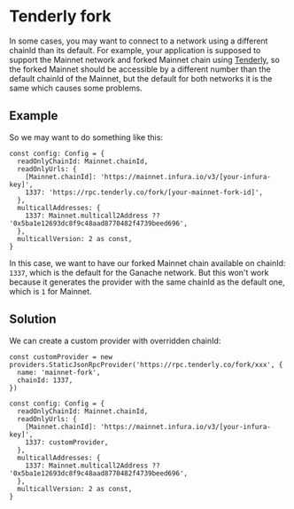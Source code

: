 # Tenderly fork

In some cases, you may want to connect to a network using a different chainId than its default. For example, your application is supposed to support the Mainnet network and forked Mainnet chain using [Tenderly](https://docs.tenderly.co/simulations-and-forks/simulation-api/testing/local-tests-on-top-of-mainnet-data-in-the-cloud/first-usage-of-tenderly-apis-in-tests), so the forked Mainnet should be accessible by a different number than the default chainId of the Mainnet, but the default for both networks it is the same which causes some problems.

## Example

So we may want to do something like this:

```tsx
const config: Config = {
  readOnlyChainId: Mainnet.chainId,
  readOnlyUrls: {
    [Mainnet.chainId]: 'https://mainnet.infura.io/v3/[your-infura-key]',
    1337: 'https://rpc.tenderly.co/fork/[your-mainnet-fork-id]',
  },
  multicallAddresses: {
    1337: Mainnet.multicall2Address ?? '0x5ba1e12693dc8f9c48aad8770482f4739beed696',
  },
  multicallVersion: 2 as const,
}
```

In this case, we want to have our forked Mainnet chain available on chainId: `1337`, which is the default for the Ganache network. But this won't work because it generates the provider with the same chainId as the default one, which is `1` for Mainnet.

## Solution

We can create a custom provider with overridden chainId:

```tsx
const customProvider = new providers.StaticJsonRpcProvider('https://rpc.tenderly.co/fork/xxx', {
  name: 'mainnet-fork',
  chainId: 1337,
})

const config: Config = {
  readOnlyChainId: Mainnet.chainId,
  readOnlyUrls: {
    [Mainnet.chainId]: 'https://mainnet.infura.io/v3/[your-infura-key]',
    1337: customProvider,
  },
  multicallAddresses: {
    1337: Mainnet.multicall2Address ?? '0x5ba1e12693dc8f9c48aad8770482f4739beed696',
  },
  multicallVersion: 2 as const,
}
```
